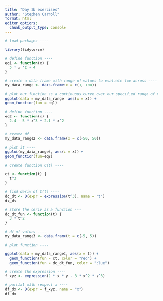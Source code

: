```yaml
---
title: "Day 2b exercises"
author: "Stephen Carroll"
format: html
editor_options: 
  chunk_output_type: console
---
```


```r
# load packages ----

library(tidyverse)

# define function ----
eq1 <- function(x) {
  3 * x ^2 + 4
}

# create a data frame with range of values to evaluate fxn across ----
my_data_range <- data.frame(x = c(1, 100))

# plot our function as a continuous curve over our specified range of values in our df ----
ggplot(data = my_data_range, aes(x = x)) +
geom_function(fun = eq1)  
```

```r
# define function ----
eq2 <- function(x) {
  2.4 - 5 * x^3 + 2.1 * x^2
}

# create df ----
my_data_range2 <- data.frame(x = c(-50, 50))

# plot it ----
ggplot(my_data_range2, aes(x = x)) +
geom_function(fun=eq2)

```

```r
# create function C(t) ----

ct <- function(t) {
  t^3
}

# find deriv of C(t) ----
dc_dt <- D(expr = expression(t^3), name = "t")
dc_dt

# store the deriv as a function ---
dc_dt_fun <- function(t) {
  3 * t^2
}

# df of values ----
my_data_range3 <- data.frame(t = c(-5, 5))

# plot function ----

ggplot(data = my_data_range3, aes(x = t)) +
  geom_function(fun = ct, color = "red") +
  geom_function(fun = dc_dt_fun, color = "blue")
```

```r
# create the expression ----
f_xyz <- expression(2 * x * y - 3 * x^2 * z^3)

# partial with respect x ----
df_dx <- D(expr = f_xyz, name = "x")
df_dx
```



